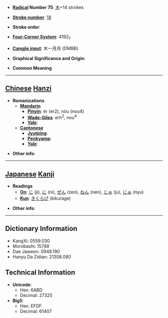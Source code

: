 * '''[[Wiktionary:Chinese radical index| Radical]] Number 75''': [[Wiktionary:Chinese radical index 木|木]]+14 strokes

* '''[[Wiktionary:Chinese total strokes index|Stroke number]]''': [[Wiktionary:Chinese total strokes index 18|18]]

* '''Stroke order''': 

* '''[[Wiktionary:Chinese four corner index|Four-Corner System]]''': 4192<sub>7</sub>

* '''[[Wiktionary:Chinese Cangjie index|Cangjie input]]''': 木一月月 (DMBB)

* '''Graphical Significance and Origin''': 

* '''Common Meaning'''

----

== [[Chinese]] [[Hanzi]] ==

* '''Romanizations'''
** '''[[Mandarin]]'''
*** '''[[Pinyin]]''': ér (er2), nòu (nou4)
*** '''[[Wade-Giles]]''': erh<sup>2</sup>, nou<sup>4</sup>
*** '''[[Yale]]''': 
** '''[[Cantonese]]'''
*** '''[[Jyutping]]''':
*** '''[[Penkyamp]]''': 
*** '''[[Yale]]''': 

* '''Other info''': 

----

== [[Japanese]] [[Kanji]] ==

* '''Readings'''
** '''[[On]]''': [[じ]] (ji), [[に]] (ni), [[ぜん]] (zen), [[ねん]] (nen), [[じゅ]] (ju), [[にゅ]] (nyu)
** '''[[Kun]]''': [[きくらげ]] (kikurage)

* '''Other info''':  

----

== Dictionary Information ==

* KangXi: 0559.030
* Morobashi: 15748
* Dae Jaweon: 0948.190
* Hanyu Da Zidian: 21308.080

== Technical Information ==

* '''Unicode''':
** Hex: 6ABD
** Decimal: 27325
* '''Big5''':
** Hex: EFDF
** Decimal: 61407
